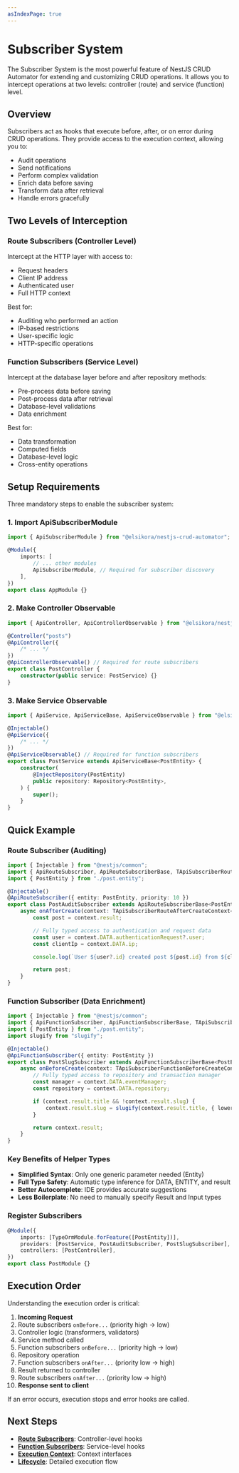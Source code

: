 ```yaml
---
asIndexPage: true
---
```


# Subscriber System

The Subscriber System is the most powerful feature of NestJS CRUD Automator for extending and customizing CRUD operations. It allows you to intercept operations at two levels: controller (route) and service (function) level.

## Overview

Subscribers act as hooks that execute before, after, or on error during CRUD operations. They provide access to the execution context, allowing you to:

- Audit operations
- Send notifications
- Perform complex validation
- Enrich data before saving
- Transform data after retrieval
- Handle errors gracefully

## Two Levels of Interception

### Route Subscribers (Controller Level)

Intercept at the HTTP layer with access to:

- Request headers
- Client IP address
- Authenticated user
- Full HTTP context

Best for:

- Auditing who performed an action
- IP-based restrictions
- User-specific logic
- HTTP-specific operations

### Function Subscribers (Service Level)

Intercept at the database layer before and after repository methods:

- Pre-process data before saving
- Post-process data after retrieval
- Database-level validations
- Data enrichment

Best for:

- Data transformation
- Computed fields
- Database-level logic
- Cross-entity operations

## Setup Requirements

Three mandatory steps to enable the subscriber system:

### 1. Import ApiSubscriberModule

```typescript filename="app.module.ts" copy
import { ApiSubscriberModule } from "@elsikora/nestjs-crud-automator";

@Module({
	imports: [
		// ... other modules
		ApiSubscriberModule, // Required for subscriber discovery
	],
})
export class AppModule {}
```

### 2. Make Controller Observable

```typescript filename="post.controller.ts" copy
import { ApiController, ApiControllerObservable } from "@elsikora/nestjs-crud-automator";

@Controller("posts")
@ApiController({
	/* ... */
})
@ApiControllerObservable() // Required for route subscribers
export class PostController {
	constructor(public service: PostService) {}
}
```

### 3. Make Service Observable

```typescript filename="post.service.ts" copy
import { ApiService, ApiServiceBase, ApiServiceObservable } from "@elsikora/nestjs-crud-automator";

@Injectable()
@ApiService({
	/* ... */
})
@ApiServiceObservable() // Required for function subscribers
export class PostService extends ApiServiceBase<PostEntity> {
	constructor(
		@InjectRepository(PostEntity)
		public repository: Repository<PostEntity>,
	) {
		super();
	}
}
```

## Quick Example

### Route Subscriber (Auditing)

```typescript filename="post-audit.subscriber.ts" copy
import { Injectable } from "@nestjs/common";
import { ApiRouteSubscriber, ApiRouteSubscriberBase, TApiSubscriberRouteAfterCreateContext } from "@elsikora/nestjs-crud-automator";
import { PostEntity } from "./post.entity";

@Injectable()
@ApiRouteSubscriber({ entity: PostEntity, priority: 10 })
export class PostAuditSubscriber extends ApiRouteSubscriberBase<PostEntity> {
	async onAfterCreate(context: TApiSubscriberRouteAfterCreateContext<PostEntity>): Promise<PostEntity> {
		const post = context.result;

		// Fully typed access to authentication and request data
		const user = context.DATA.authenticationRequest?.user;
		const clientIp = context.DATA.ip;

		console.log(`User ${user?.id} created post ${post.id} from ${clientIp}`);

		return post;
	}
}
```

### Function Subscriber (Data Enrichment)

```typescript filename="post-slug.subscriber.ts" copy
import { Injectable } from "@nestjs/common";
import { ApiFunctionSubscriber, ApiFunctionSubscriberBase, TApiSubscriberFunctionBeforeCreateContext, TApiFunctionCreateProperties } from "@elsikora/nestjs-crud-automator";
import { PostEntity } from "./post.entity";
import slugify from "slugify";

@Injectable()
@ApiFunctionSubscriber({ entity: PostEntity })
export class PostSlugSubscriber extends ApiFunctionSubscriberBase<PostEntity> {
	async onBeforeCreate(context: TApiSubscriberFunctionBeforeCreateContext<PostEntity>): Promise<TApiFunctionCreateProperties<PostEntity>> {
		// Fully typed access to repository and transaction manager
		const manager = context.DATA.eventManager;
		const repository = context.DATA.repository;

		if (context.result.title && !context.result.slug) {
			context.result.slug = slugify(context.result.title, { lower: true, strict: true });
		}

		return context.result;
	}
}
```

### Key Benefits of Helper Types

- **Simplified Syntax**: Only one generic parameter needed (Entity)
- **Full Type Safety**: Automatic type inference for DATA, ENTITY, and result
- **Better Autocomplete**: IDE provides accurate suggestions
- **Less Boilerplate**: No need to manually specify Result and Input types

### Register Subscribers

```typescript filename="post.module.ts" copy
@Module({
	imports: [TypeOrmModule.forFeature([PostEntity])],
	providers: [PostService, PostAuditSubscriber, PostSlugSubscriber],
	controllers: [PostController],
})
export class PostModule {}
```

## Execution Order

Understanding the execution order is critical:

1. **Incoming Request**
2. Route subscribers `onBefore...` (priority high → low)
3. Controller logic (transformers, validators)
4. Service method called
5. Function subscribers `onBefore...` (priority high → low)
6. Repository operation
7. Function subscribers `onAfter...` (priority low → high)
8. Result returned to controller
9. Route subscribers `onAfter...` (priority low → high)
10. **Response sent to client**

If an error occurs, execution stops and error hooks are called.

## Next Steps

- **[Route Subscribers](/docs/nestjs-crud-automator/subscriber-system/route-subscribers)**: Controller-level hooks
- **[Function Subscribers](/docs/nestjs-crud-automator/subscriber-system/function-subscribers)**: Service-level hooks
- **[Execution Context](/docs/nestjs-crud-automator/subscriber-system/execution-context)**: Context interfaces
- **[Lifecycle](/docs/nestjs-crud-automator/subscriber-system/lifecycle)**: Detailed execution flow

